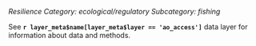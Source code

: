 *Resilience*
*Category: ecological/regulatory*
*Subcategory: fishing*

See **`r layer_meta$name[layer_meta$layer == 'ao_access']`** data layer for information about data and methods.